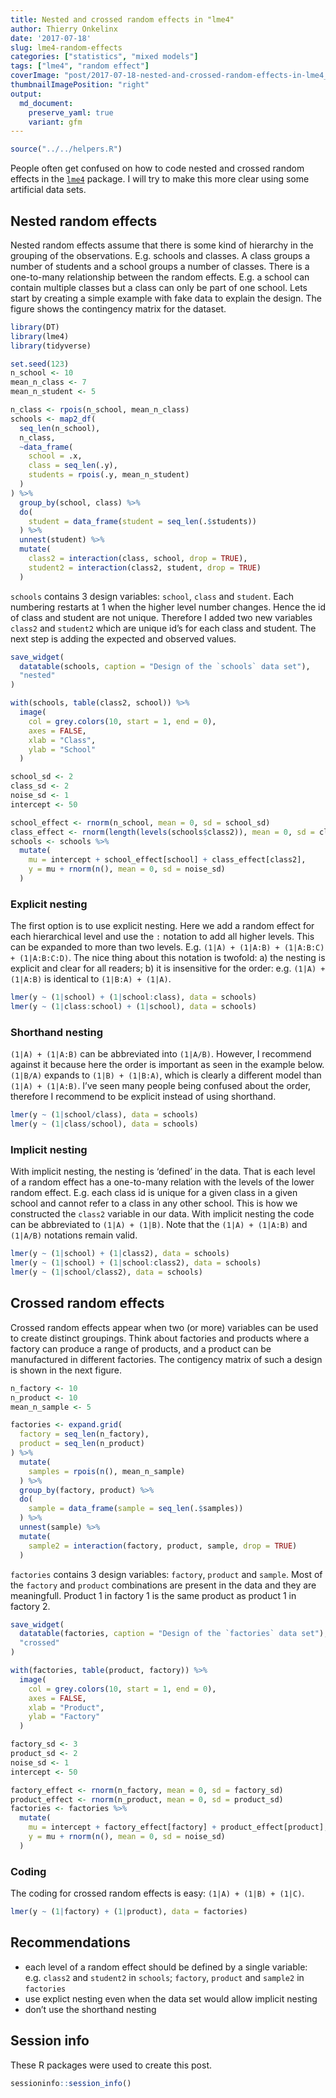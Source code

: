 ```yaml
---
title: Nested and crossed random effects in "lme4"
author: Thierry Onkelinx
date: '2017-07-18'
slug: lme4-random-effects
categories: ["statistics", "mixed models"]
tags: ["lme4", "random effect"]
coverImage: "post/2017-07-18-nested-and-crossed-random-effects-in-lme4_files/figure-gfm/school-design-1.svg"
thumbnailImagePosition: "right"
output: 
  md_document:
    preserve_yaml: true
    variant: gfm
---
```


```r
source("../../helpers.R")
```

People often get confused on how to code nested and crossed random effects in the [`lme4`](https://cran.rstudio.com/web/packages/lme4/) package.
I will try to make this more clear using some artificial data sets.

## Nested random effects

Nested random effects assume that there is some kind of hierarchy in the grouping of the observations.
E.g. schools and classes.
A class groups a number of students and a school groups a number of classes.
There is a one-to-many relationship between the random effects.
E.g. a school can contain multiple classes but a class can only be part of one school.
Lets start by creating a simple example with fake data to explain the design.
The figure shows the contingency matrix for the dataset.

```r
library(DT)
library(lme4)
library(tidyverse)
```

```r
set.seed(123)
n_school <- 10
mean_n_class <- 7
mean_n_student <- 5

n_class <- rpois(n_school, mean_n_class)
schools <- map2_df(
  seq_len(n_school), 
  n_class, 
  ~data_frame(
    school = .x, 
    class = seq_len(.y),
    students = rpois(.y, mean_n_student)
  )
) %>%
  group_by(school, class) %>%
  do(
    student = data_frame(student = seq_len(.$students))
  ) %>%
  unnest(student) %>%
  mutate(
    class2 = interaction(class, school, drop = TRUE),
    student2 = interaction(class2, student, drop = TRUE)
  )
```

`schools` contains 3 design variables: `school`, `class` and `student`.
Each numbering restarts at 1 when the higher level number changes.
Hence the id of class and student are not unique.
Therefore I added two new variables `class2` and `student2` which are unique id's for each class and student.
The next step is adding the expected and observed values.

```r
save_widget(
  datatable(schools, caption = "Design of the `schools` data set"),
  "nested"
)
```

```r
with(schools, table(class2, school)) %>%
  image(
    col = grey.colors(10, start = 1, end = 0), 
    axes = FALSE, 
    xlab = "Class", 
    ylab = "School"
  )
```


```r
school_sd <- 2
class_sd <- 2
noise_sd <- 1
intercept <- 50

school_effect <- rnorm(n_school, mean = 0, sd = school_sd)
class_effect <- rnorm(length(levels(schools$class2)), mean = 0, sd = class_sd)
schools <- schools %>%
  mutate(
    mu = intercept + school_effect[school] + class_effect[class2],
    y = mu + rnorm(n(), mean = 0, sd = noise_sd)
  )
```

### Explicit nesting

The first option is to use explicit nesting.
Here we add a random effect for each hierarchical level and use the `:` notation to add all higher levels.
This can be expanded to more than two levels.
E.g. `(1|A) + (1|A:B) + (1|A:B:C) + (1|A:B:C:D)`.
The nice thing about this notation is twofold: a) the nesting is explicit and clear for all readers; b) it is insensitive for the order: e.g.
`(1|A) + (1|A:B)` is identical to `(1|B:A) + (1|A)`.

```r
lmer(y ~ (1|school) + (1|school:class), data = schools)
lmer(y ~ (1|class:school) + (1|school), data = schools)
```

### Shorthand nesting

`(1|A) + (1|A:B)` can be abbreviated into `(1|A/B)`.
However, I recommend against it because here the order is important as seen in the example below.
`(1|B/A)` expands to `(1|B) + (1|B:A)`, which is clearly a different model than `(1|A) + (1|A:B)`.
I've seen many people being confused about the order, therefore I recommend to be explicit instead of using shorthand.

```r
lmer(y ~ (1|school/class), data = schools)
lmer(y ~ (1|class/school), data = schools)
```

### Implicit nesting

With implicit nesting, the nesting is 'defined' in the data.
That is each level of a random effect has a one-to-many relation with the levels of the lower random effect.
E.g. each class id is unique for a given class in a given school and cannot refer to a class in any other school.
This is how we constructed the `class2` variable in our data.
With implicit nesting the code can be abbreviated to `(1|A) + (1|B)`.
Note that the `(1|A) + (1|A:B)` and `(1|A/B)` notations remain valid.

```r
lmer(y ~ (1|school) + (1|class2), data = schools)
lmer(y ~ (1|school) + (1|school:class2), data = schools)
lmer(y ~ (1|school/class2), data = schools)
```

## Crossed random effects

Crossed random effects appear when two (or more) variables can be used to create distinct groupings.
Think about factories and products where a factory can produce a range of products, and a product can be manufactured in different factories.
The contigency matrix of such a design is shown in the next figure.

```r
n_factory <- 10
n_product <- 10
mean_n_sample <- 5

factories <- expand.grid(
  factory = seq_len(n_factory),
  product = seq_len(n_product)
) %>%
  mutate(
    samples = rpois(n(), mean_n_sample)
  ) %>%
  group_by(factory, product) %>%
  do(
    sample = data_frame(sample = seq_len(.$samples))
  ) %>%
  unnest(sample) %>%
  mutate(
    sample2 = interaction(factory, product, sample, drop = TRUE)
  )
```

`factories` contains 3 design variables: `factory`, `product` and `sample`.
Most of the `factory` and `product` combinations are present in the data and they are meaningfull.
Product 1 in factory 1 is the same product as product 1 in factory 2.

```r
save_widget(
  datatable(factories, caption = "Design of the `factories` data set"),
  "crossed"
)
```

```r
with(factories, table(product, factory)) %>%
  image(
    col = grey.colors(10, start = 1, end = 0), 
    axes = FALSE, 
    xlab = "Product", 
    ylab = "Factory"
  )
```

```r
factory_sd <- 3
product_sd <- 2
noise_sd <- 1
intercept <- 50

factory_effect <- rnorm(n_factory, mean = 0, sd = factory_sd)
product_effect <- rnorm(n_product, mean = 0, sd = product_sd)
factories <- factories %>%
  mutate(
    mu = intercept + factory_effect[factory] + product_effect[product],
    y = mu + rnorm(n(), mean = 0, sd = noise_sd)
  )
```

### Coding

The coding for crossed random effects is easy: `(1|A) + (1|B) + (1|C)`.


```r
lmer(y ~ (1|factory) + (1|product), data = factories)
```

## Recommendations

- each level of a random effect should be defined by a single variable: e.g. `class2` and `student2` in `schools`; `factory`, `product` and `sample2` in `factories`
- use explict nesting even when the data set would allow implicit nesting
- don't use the shorthand nesting

## Session info

These R packages were used to create this post.

```r
sessioninfo::session_info()
```
